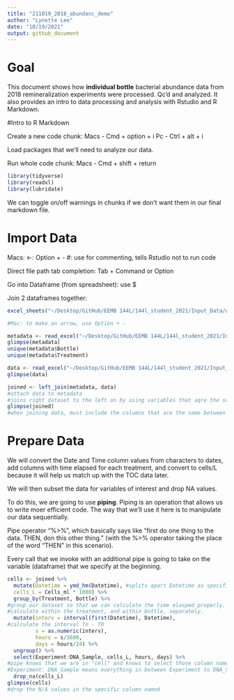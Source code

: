 ```yaml
---
title: "211019_2018_abundanc_demo"
author: "Lynette Lee"
date: "10/19/2021"
output: github_document
---
```


# Goal

This document shows how **individual bottle** bacterial abundance data from 2018 remineralization experiments were processed. Qc'd and analyzed. It also provides an intro to data processing and analysis with Rstudio and R Markdown. 

#Intro to R Markdown

Create a new code chunk: 
  Macs - Cmd + option + i
  Pc - Ctrl + alt + i

Load packages that we'll need to analyze our data. 

Run whole code chunk: 
  Macs - Cmd + shift + return 
  
```r
library(tidyverse)
library(readxl)
library(lubridate)
```

We can toggle on/off warnings in chunks if we don't want them in our final markdown file. 

# Import Data

Macs: 
  <-: Option + -
  #: use for commenting, tells Rstudio not to run code
  
Direct file path
  tab completion: Tab + Command or Option
  
Go into Dataframe (from spreadsheet): use $ 

Join 2 dataframes together: 
  
```r
excel_sheets("~/Desktop/GitHub/EEMB 144L/144l_student_2021/Input_Data/week3/144L_2018_BactAbund.xlsx")

#Mac: to make an arrow, use Option + - 

metadata <- read_excel("~/Desktop/GitHub/EEMB 144L/144l_student_2021/Input_Data/week3/144L_2018_BactAbund.xlsx", sheet = "Metadata")
glimpse(metadata)
unique(metadata$Bottle)
unique(metadata$Treatment)

data <- read_excel("~/Desktop/GitHub/EEMB 144L/144l_student_2021/Input_Data/week3/144L_2018_BactAbund.xlsx", sheet = "Data")
glimpse(data)

joined <- left_join(metadata, data) 
#attach data to metadata
#joins right dataset to the left on by using variables that aqre the same across the two dataframes
glimpse(joined)
#when joining data, must include the columns that are the same between the two dataframes

```

# Prepare Data 

We will convert the Date and Time column values from characters to dates, add columns with time elapsed for each treatment, and convert to cells/L because it will help us match up with the TOC data later. 

We will then subset the data for variables of interest and drop NA values.

To do this, we are going to use **piping**. Piping is an operation that allows us to write moer efficient code. The way that we'll use it here is to manipulate our data sequentially. 

Pipe operator "%>%", which basically says like "first do one thing to the data. THEN, don this other thing." (with the %>% operator taking the place of the word "THEN" in this scenario). 

Every call that we invoke with an additional pipe is going to take on the variable (dataframe) that we specify at the beginning.

```r
cells <- joined %>%
  mutate(Datetime = ymd_hm(Datetime), #splits apart Datetime as specified 
  cells_L = Cells_ml * 1000) %>%
  group_by(Treatment, Bottle) %>%
#group our dataset so that we can calculate the time elasped properly.
#calculate within the treatment, and within bottle, separately.
  mutate(interv = interval(first(Datetime), Datetime),
#calculate the interval Tn - T0
         s = as.numeric(interv),
         hours = s/3600,
         days = hours/24) %>%
  ungroup() %>%
  select(Experiment:DNA_Sample, cells_L, hours, days) %>%
#pipe knows that we are in "cell" and knows to select those column names.
#Experiment: DNA_Sample means everything in between Experiment to DNA_Sample column. 
  drop_na(cells_L)
glimpse(cells)
#drop the N/A values in the specific column named


```
